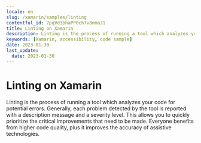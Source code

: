 ```yaml
---
locale: en
slug: /xamarin/samples/linting
contentful_id: 7pqVd3bhaPP0ch7v8nmaJ1
title: Linting on Xamarin
description: Linting is the process of running a tool which analyzes your code for potential errors.
keywords: [Xamarin, accessibility, code sample]
date: 2023-01-30
last_update:
  date: 2023-01-30
---
```


# Linting on Xamarin

Linting is the process of running a tool which analyzes your code for potential errors. Generally, each problem detected by the tool is reported with a description message and a severity level. This allows you to quickly prioritize the critical improvements that need to be made. Everyone benefits from higher code quality, plus it improves the accuracy of assistive technologies.

<CodeSample id="linting" platform="xamarin" locale="en"/>
